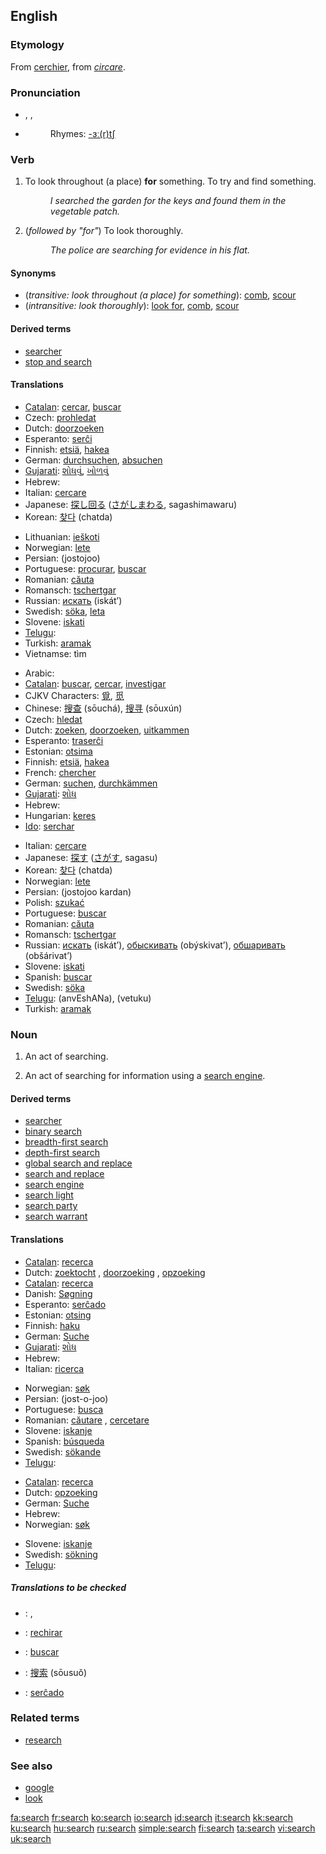 {{wikipedia}}
==English==

===Etymology===
From {{OF.}} [[cerchier]], from {{L.}} ''[[circare]]''.

===Pronunciation===
*{{AHD|sûrch}}, {{IPA|/sɜː(r)tʃ/}}, {{SAMPA|/s3:(r)tS/}}
*{{audio|en-us-search.ogg|Audio (US)}}
*:Rhymes: [[Rhymes:English:-ɜː(r)tʃ|-ɜː(r)tʃ]]

===Verb===
{{en-verb|search|es}}

# {{transitive}} To look throughout (a place) '''for''' something.  To try and find something.
#:''I searched the garden for the keys and found them in the vegetable patch.''
# {{intransitive}} (''followed by "for"'') To look thoroughly.
#:''The police are searching for evidence in his flat.''

====Synonyms====
*(''transitive: look throughout (a place) for something''): [[comb]], [[scour]]
*(''intransitive: look thoroughly''): [[look for]], [[comb]], [[scour]]

====Derived terms====
*[[searcher]]
*[[stop and search]]

====Translations====
{{trans-top|look throughout (a place) for something}}
*[[Catalan]]: [[cercar]], [[buscar]]
*Czech: [[prohledat]]
*Dutch: [[doorzoeken]]
*Esperanto: [[serĉi]]
*Finnish: [[etsiä]], [[hakea]]
*German: [[durchsuchen]], [[absuchen]]
*[[Gujarati]]: [[શોધવું]], [[ખોળવું]]
*Hebrew: {{he-translation|לחפש|lekhapés}}
*Italian: [[cercare]]
*Japanese: [[探し回る]] ([[さがしまわる]], sagashimawaru)
*Korean: [[찾다]] (chatda)
{{trans-mid}}
*Lithuanian: [[ieškoti]]
*Norwegian: [[lete]]
*Persian: {{FAchar|[[جستجو]]}} (jostojoo)
*Portuguese: [[procurar]], [[buscar]]
*Romanian: [[căuta]]
*Romansch: [[tschertgar]]
*Russian: [[искать]] (iskát’)
*Swedish: [[söka]], [[leta]]
*Slovene: [[iskati]]
*[[Telugu]]: {{t|te|వెతుకు}}
*Turkish: [[aramak]]
*Vietnamse: tìm
{{trans-bottom}}

{{trans-top|look thoroughly for}}
*Arabic: {{ARchar|[[بحث]]}} {{IPAchar|(báħaθa)}}
*[[Catalan]]: [[buscar]], [[cercar]], [[investigar]]
*CJKV Characters: [[覓]], [[觅]]
*Chinese: [[搜查]] (sōuchá), [[搜寻]] (sōuxún)
*Czech: [[hledat]]
*Dutch: [[zoeken]], [[doorzoeken]], [[uitkammen]]
*Esperanto: [[traserĉi]]
*Estonian: [[otsima]]
*Finnish: [[etsiä]], [[hakea]]
*French: [[chercher]]
*German: [[suchen]], [[durchkämmen]]
*[[Gujarati]]: [[શોધ]]
*Hebrew: {{he-translation|לחפש|lekhapés}}
*Hungarian: [[keres]]
*[[Ido]]: [[serchar]]
{{trans-mid}}
*Italian: [[cercare]]
*Japanese: [[探す]] ([[さがす]], sagasu)
*Korean: [[찾다]] (chatda)
*Norwegian: [[lete]]
*Persian: {{FAchar|[[جستجو کردن]]}} (jostojoo kardan)
*Polish: [[szukać]]
*Portuguese: [[buscar]]
*Romanian: [[căuta]]
*Romansch: [[tschertgar]]
*Russian: [[искать]] (iskát’), [[обыскивать]] (obýskivat’), [[обшаривать]] (obšárivat’)
*Slovene: [[iskati]]
*Spanish: [[buscar#Spanish|buscar]]
*Swedish: [[söka]]
*[[Telugu]]: {{t|te|అన్వేషణ}} (anvEshANa), {{t|te|వెతుకు}} (vetuku)
*Turkish: [[aramak]]
{{trans-bottom}}

===Noun===
{{en-noun|es}}

# An act of searching.
# {{computing}} An act of searching for information using a [[search engine]].

====Derived terms====
*[[searcher]]
*[[binary search]]
*[[breadth-first search]]
*[[depth-first search]]
*[[global search and replace]]
*[[search and replace]]
*[[search engine]]
*[[search light]]
*[[search party]]
*[[search warrant]]

====Translations====
{{trans-top|act of searching}}
*[[Catalan]]: [[recerca]]
*Dutch: [[zoektocht]] {{f}}, [[doorzoeking]] {{f}}, [[opzoeking]] {{f}}
*[[Catalan]]: [[recerca]]
*Danish: [[Søgning]]
*Esperanto: [[serĉado]]
*Estonian: [[otsing]]
*Finnish: [[haku]]
*German: [[Suche]] {{f}}
*[[Gujarati]]: [[શોધ]]
*Hebrew: {{he-translation|חיפוש|khipús|wv=חִיפּוּשׂ}} {{m}}
*Italian: [[ricerca]] {{f}}
{{trans-mid}}
*Norwegian: [[søk]] {{n}}
*Persian: {{FAchar|[[جستجو]]}} (jost-o-joo)
*Portuguese: [[busca]] {{f}}
*Romanian: [[căutare]] {{f}}, [[cercetare]] {{f}}
*Slovene: [[iskanje]] {{n}}
*Spanish: [[búsqueda]] {{f}}
*Swedish: [[sökande]] {{n}}
*[[Telugu]]: {{t|te|వెతుకు}}
{{trans-bottom}}

{{trans-top|act of searching using a search engine}}
*[[Catalan]]: [[recerca]]
*Dutch: [[opzoeking]] {{f}}
*German: [[Suche]] {{f}}
*Hebrew: {{he-translation|חיפוש|khipús|wv=חִיפּוּשׂ}} {{m}}
*Norwegian: [[søk]] {{n}}
{{trans-mid}}
*Slovene: [[iskanje]] {{n}}
*Swedish: [[sökning]] {{c}}
*[[Telugu]]: {{t|te|అన్వేషణ}}
{{trans-bottom}}

=====Translations to be checked=====
<!--Remove this section once all of the translations below have been moved into the tables above.-->
{{checktrans}}

*{{ttbc|Arabic}}: {{ARchar|[[بحث]]}}, {{ARchar|[[يبحث]]}}
*{{ttbc|Aragonese}}: [[rechirar]]
*{{ttbc|Asturian}}: [[buscar]]
*{{ttbc|Chinese}}: [[搜索]] (sōusuǒ)
*{{ttbc|Esperanto}}: [[serĉado]]

===Related terms===
*[[research]]

===See also===
*[[google]]
*[[look]]

[[fa:search]]
[[fr:search]]
[[ko:search]]
[[io:search]]
[[id:search]]
[[it:search]]
[[kk:search]]
[[ku:search]]
[[hu:search]]
[[ru:search]]
[[simple:search]]
[[fi:search]]
[[ta:search]]
[[vi:search]]
[[uk:search]]